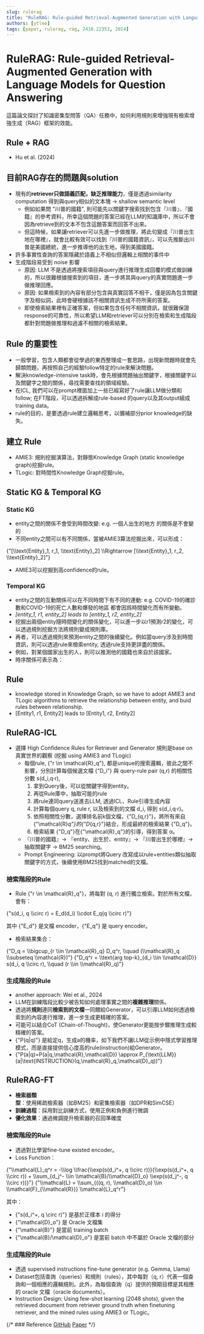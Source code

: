 ```yaml
---
slug: rulerag
title: "RuleRAG: Rule-guided Retrieval-Augmented Generation with Language Models for Question Answering"
authors: [ytlee]
tags: [paper, rulerag, rag, 2410.22353, 2024]
---
```



# RuleRAG: Rule-guided Retrieval-Augmented Generation with Language Models for Question Answering 

這篇論文探討了知識密集型問答（QA）任務中，如何利用規則來增強現有檢索增強生成（RAG）框架的效能。

<!-- truncate -->

## Rule + RAG
- Hu et al. (2024)

## 目前RAG存在的問題與solution
- 現有的**retriever只做語義匹配，缺乏推理能力**，僅是透過similarity computation 得到與query相似的文本塊 -> shallow semantic level
    - 例如如果問 "川普的國籍",  則可能先以關鍵字搜索找到包含『川普』、『國籍』的參考資料，所幸這個問題的答案已經在LLM的知識庫中，所以不會因為retrieve到的文本不包含這題答案而回答不出來。
    - 但這時候，如果讓retriever可以先進一步做推理，將此句變成『川普出生地在哪裡』，就會比較有效可以找到『川普的國籍資訊』，可以先推斷出川普是美國總統，進一步推導他的出生地，得到美國國籍。
- 許多事實性查詢的答案隱藏於語義上不相似但邏輯上相關的事件中
- 生成階段易受到 noise 影響
    - 原因: LLM 不是透過將搜索項目與query進行推理生成回覆的模式做訓練的，所以很難根據搜索到的項目，進一步將其與query的真實問題進一步做推理回應。
    - 原因: 如果檢索到的內容有部分包含與真實回答不相干，僅是因為包含關鍵字及相似詞，此時會硬根據該不相關資訊生成不符所需的答案。
    - 即使檢索結果裡有正確答案，但如果包含任何不相關資訊，就很難保證response的可靠性，所以希望LLM和retriever可以分別在檢索和生成階段都針對問題做推理和過濾不相關的檢索結果。

## Rule 的重要性
- 一般學習，包含人類都會從學過的東西整理成一套思路，出現新問題時就會先歸類問題，再按照自己的經驗follow特定的rule來解決問題。
- 解決knowledge-intensive task時，會先根據問題抽出關鍵字，根據關鍵字以及關鍵字之間的關係，尋找需要查找的領域經驗。
- 在ICL, 我們可以在prompt裡面加上一些已經寫好了rule讓LLM做分類和follow; 在FT階段，可以透過拆解成rule-based 的query以及其output組成training data。
- rule的目的，是要透過rule建立邏輯思考，以彌補部分prior knowledge的缺失。

## 建立 Rule
- AMIE3: 規則挖掘演算法，對靜態Knowledge Graph (static knowledge graph)挖掘rule。
- TLogic: 對時間性Knowledge Graph挖掘rule。

## Static KG & Temporal KG
### Static KG
- entity之間的關係不會受到時間改變: e.g. 一個人出生的地方 的關係是不會變的
- 不同entity之間可以有不同關係，當被AMIE3算法挖掘出來，可以形成：

<BlockMath>
  {"[\\text{Entity}_1, r_1, \\text{Entity}_2] \\Rightarrow [\\text{Entity}_1, r_2, \\text{Entity}_2]"}
</BlockMath>

- AMIE3可以挖掘到高confidence的rule。

### Temporal KG
- entity之間的互動關係可以在不同時間下有不同的連動: e.g. COVID-19的確診數和COVID-19的死亡人數和爆發的地區 都會因爲時間變化而有所變動。
- *[entity_1, r1, entity_2] leads to [entity_1, r2, entity_2]*
- 挖掘出兩個entity隨時間變化的關係變化，可以進一步以r1預測r2的變化，可以透過規則挖掘方法將規則變成規則庫。
- 再者，可以透過規則來預測entity之間的後續變化。例如當query涉及到時間資訊，則可以透過rule來檢索entity, 透過rule支持更詳盡的關係。
- 例如，對某個國家出生的人，則可以推測他的國籍也來自於該國家。
- 時序關係可表示為：

## Rule
- knowledge stored in Knowledge Graph, so we have to adopt AMIE3 and TLogic algorithms to retrieve the relationship between entity, and buid rules between relationship.
- [Entity1, r1, Entity2] leads to [Entity1, r2, Entity2]

## RuleRAG-ICL
- 選擇 High Confidence Rules for Retriever and Generator
規則是base on 真實世界的觀察 (挖掘 using AMIE3 and TLogic)
    - 每個rule, <InlineMath>{"r \\in \\mathcal{R}_q"}</InlineMath>, 都是unique的搜索邏輯，彼此之間不影響，分別計算每個候選文檔 <InlineMath>{"D_i"}</InlineMath> 與 query-rule pair (q,r) 的相關性分數 s(d_i,q·r), 
        1. 拿到Query後，可以從關鍵字得到entity。
        2. 再從Rule庫中，抽取可能的rule
        3. 將rule連同query送進去LLM, 透過ICL、Rule引導生成內容
        4. 計算每個query q, rule r, 以及檢索到的文檔 d_i, 得到 s(d_i,q·r)。
        5. 依照相關性分數，選擇排名前k個文檔，<InlineMath>{"D_{q,r}"}</InlineMath>，將所有來自<InlineMath>{"\\mathcal{R}_q"}</InlineMath>的<InlineMath>{"D_{q,r}"}</InlineMath>結合，形成最終的檢索結果 <InlineMath>{"D_q"}</InlineMath>。
        6. 檢索結果 <InlineMath>{"D_q"}</InlineMath>在<InlineMath>{"\\mathcal{R}_q"}</InlineMath>的引導，得到答案 α。
    - 『川普的國籍』-> 『entity、出生於、entity』-> 『川普出生於哪裡』-> 抽取關鍵字 -> BM25 searching。 
    - Prompt Engineering: 以prompt將Query 改寫成以rule+entities類似抽取關鍵字的方式，後續使用BM25找到matched的文檔。
### 檢索階段的Rule
- Rule <InlineMath>{"r \\in \\mathcal{R}_q"}</InlineMath>，將每對 (q, r) 進行獨立檢索。對於所有文檔，會有：

<BlockMath>
  {"s(d_i, q \\circ r) = E_d(d_i) \\cdot E_q(q \\circ r)"}
</BlockMath>

其中 <InlineMath>{"E_d"}</InlineMath> 是文檔 encoder，<InlineMath>{"E_q"}</InlineMath> 是 query encoder。

- 檢索結果集合：

<BlockMath>
  {"D_q = \\bigcup_{r \\in \\mathcal{R}_q} D_q^r, \\quad (\\mathcal{R}_q \\subseteq \\mathcal{R})"}
</BlockMath>

<BlockMath>
  {"D_q^r = \\text{arg top-k}_{d_i \\in \\mathcal{D}} s(d_i, q \\circ r), \\quad (r \\in \\mathcal{R}_q)"}
</BlockMath>

### 生成階段的Rule
- another approach: Wei et al., 2024
- LLM在訓練階段比較少被告知如何處理事實之間的**複雜推理**關係。
- 透過將**規則**連同**檢索到的文檔**一同餵給Generator，可以引導LLM如何透過檢索到的內容進行推理，進一步生成更精確的答案。
- 可能可以結合CoT (Chain-of-Thought)，使Generator更能按步驟推理生成較精確的答案。
- <InlineMath>{"P(q|q)"}</InlineMath> 是給定q，生成a的機率，如下我們不讓LLM從示例中隱式學習推理模式，而是直接提供信心度高的rule(instruction)給Generator。
- <InlineMath>{"P(a|q)=P(a|q,\\mathcal{R},\\mathcal{D}) \\approx P_{\\text{LLM}}(a|\\text{INSTRUCTION}(q,\\mathcal{R}_q,\\mathcal{D}_q))"}</InlineMath>

## RuleRAG-FT
- **檢索器類型**：使用稀疏檢索器（如BM25）和密集檢索器（如DPR和SimCSE）
- **訓練過程**：採用對比訓練方式，使用正例和負例進行微調
- **優化效果**：通過微調提升檢索器的召回準確度
### 檢索階段的Rule
- 透過對比學習fine-tune existed encoder。
- Loss Function：

<BlockMath>
  {"\\mathcal{L}_q^r = -\\log \\frac{\\exp(s(d_i^+, q \\circ r))}{\\exp(s(d_i^+, q \\circ r)) + \\sum_{d_j^- \\in \\mathcal{B}/\\mathcal{D}_o} \\exp(s(d_j^-, q \\circ r))}"}
</BlockMath>

<BlockMath>
  {"\\mathcal{L} = \\sum_{((q, r), \\mathcal{D}_o) \\in \\mathcal{F}_{\\mathcal{R}}} \\mathcal{L}_q^r"}
</BlockMath>

其中：
- <InlineMath>{"s(d_i^+, q \\circ r)"}</InlineMath> 是基於正樣本 i 的得分
- <InlineMath>{"\\mathcal{D}_o"}</InlineMath> 是 Oracle 文檔集
- <InlineMath>{"\\mathcal{B}"}</InlineMath> 是當前 training batch
- <InlineMath>{"\\mathcal{B}/\\mathcal{D}_o"}</InlineMath> 是當前 batch 中不屬於 Oracle 文檔的部分

### 生成階段的Rule
- 透過 supervised instructions fine-tune generator (e.g. Gemma, Llama)
- Dataset包括查詢（queries）和規則（rules），其中每對（q, r）代表一個查詢和一個相應的邏輯規則。此外，為每個查詢（q）提供的預期目標是其相應的 oracle 文檔（oracle documents）。
- Instruction Design: Using few-shot learning (2048 shots), given the retrieved document from retriever ground truth when finetuning retriever, and the mined rules using AMIE3 or TLogic。

{/* ### Reference
[GitHub](https://github.com/chenzhongwu20/RuleRAG_ICL_FT)
[Paper](https://arxiv.org/abs/2410.22353) */}